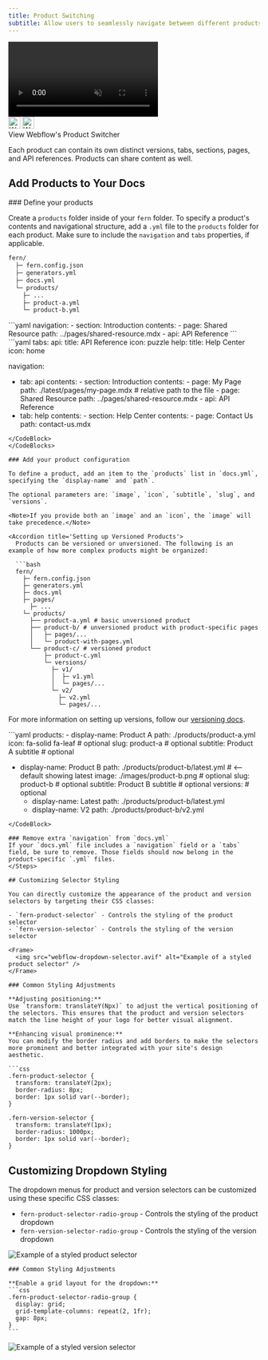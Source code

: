 ```yaml
---
title: Product Switching
subtitle: Allow users to seamlessly navigate between different products you offer. 
---
```


<Frame>
  <video 
    style={{ aspectRatio: '16 / 9', width: '100%' }}
    autoPlay
    muted
    loop
  >
    <source src="product-switcher.mp4" type="video/mp4" />
  </video>
</Frame>

<Card href="https://developers.webflow.com/data/docs/getting-started-apps">
  <div style={{ display: 'flex', alignItems: 'center', justifyContent: 'flex-start', height: '1.5em' }}>
    <img src="logos/webflow-light.svg" alt="Webflow" width="24px" height="24px" class="logo-icon dark:hidden" style={{ marginRight: '10px', marginLeft: '0' }} />
    <img src="logos/webflow-dark.svg" alt="Webflow" width="24px" height="24px" class="logo-icon hidden dark:block" style={{ marginRight: '10px', marginLeft: '0' }} />
    <div className="text-body text-base font-semibold" style={{ color: 'var(--grayscale-a12)'}}>View Webflow's Product Switcher</div>
  </div>
</Card>

Each product can contain its own distinct versions, tabs, sections, pages, and API references. Products can share content as well. 

## Add Products to Your Docs

<Steps>
### Define your products

Create a `products` folder inside of your `fern` folder. To specify a product's contents and navigational structure, add a `.yml` file to the `products` folder for each product.
Make sure to include the `navigation` and `tabs` properties, if applicable.

```bash
fern/
  ├─ fern.config.json
  ├─ generators.yml
  ├─ docs.yml
  └─ products/
    ├─ ...
    ├─ product-a.yml
    └─ product-b.yml
```

<CodeBlocks>
<CodeBlock title="products/product-a.yml">
```yaml
navigation: 
  - section: Introduction
    contents:
      - page: Shared Resource
        path: ../pages/shared-resource.mdx
  - api: API Reference
```
</CodeBlock>
<CodeBlock title="products/product-b.yml">
```yaml
tabs: 
  api: 
    title: API Reference
    icon: puzzle
  help:
    title: Help Center
    icon: home
    
 navigation:
  - tab: api
     contents:
        - section: Introduction
           contents: 
              - page: My Page
                path: ./latest/pages/my-page.mdx # relative path to the file
              - page: Shared Resource
                path: ../pages/shared-resource.mdx
        - api: API Reference
   - tab: help
      contents: 
         - section: Help Center
           contents: 
              - page: Contact Us
                 path: contact-us.mdx
```
</CodeBlock>
</CodeBlocks>

### Add your product configuration

To define a product, add an item to the `products` list in `docs.yml`, specifying the `display-name` and `path`.

The optional parameters are: `image`, `icon`, `subtitle`, `slug`, and `versions`.

<Note>If you provide both an `image` and an `icon`, the `image` will take precedence.</Note>

<Accordion title='Setting up Versioned Products'>
  Products can be versioned or unversioned. The following is an example of how more complex products might be organized:

  ```bash
  fern/
    ├─ fern.config.json
    ├─ generators.yml
    ├─ docs.yml
    ├─ pages/
      ├─ ...
    └─ products/
      ├── product-a.yml # basic unversioned product
      ├── product-b/ # unversioned product with product-specific pages
      │   ├─ pages/...
      │   └─ product-with-pages.yml
      └── product-c/ # versioned product
          ├─ product-c.yml
          └─ versions/
            ├─ v1/
            │  ├─ v1.yml
            │  └─ pages/...
            └─ v2/
              ├─ v2.yml
              └─ pages/...
  ```

  For more information on setting up versions, follow our [versioning docs](/learn/docs/building-and-customizing-your-docs/versioning).
</Accordion>



<CodeBlock title="docs.yml">
```yaml
products:
  - display-name: Product A
    path: ./products/product-a.yml
    icon: fa-solid fa-leaf # optional
    slug: product-a # optional
    subtitle: Product A subtitle # optional

  - display-name: Product B
    path: ./products/product-b/latest.yml # <-- default showing latest
    image: ./images/product-b.png # optional
    slug: product-b # optional
    subtitle: Product B subtitle # optional
    versions: # optional
      - display-name: Latest
        path: ./products/product-b/latest.yml
      - display-name: V2
        path: ./products/product-b/v2.yml
```
</CodeBlock>

### Remove extra `navigation` from `docs.yml`
If your `docs.yml` file includes a `navigation` field or a `tabs` field, be sure to remove. Those fields should now belong in the product-specific `.yml` files. 
</Steps>

## Customizing Selector Styling

You can directly customize the appearance of the product and version selectors by targeting their CSS classes:

- `fern-product-selector` - Controls the styling of the product selector
- `fern-version-selector` - Controls the styling of the version selector

<Frame>
  <img src="webflow-dropdown-selector.avif" alt="Example of a styled product selector" />
</Frame>

### Common Styling Adjustments

**Adjusting positioning:**
Use `transform: translateY(Npx)` to adjust the vertical positioning of the selectors. This ensures that the product and version selectors match the line height of your logo for better visual alignment.

**Enhancing visual prominence:**
You can modify the border radius and add borders to make the selectors more prominent and better integrated with your site's design aesthetic.

```css
.fern-product-selector {
  transform: translateY(2px);
  border-radius: 8px;
  border: 1px solid var(--border);
}

.fern-version-selector {
  transform: translateY(1px);
  border-radius: 1000px;
  border: 1px solid var(--border);
}
```

## Customizing Dropdown Styling

The dropdown menus for product and version selectors can be customized using these specific CSS classes:

- `fern-product-selector-radio-group` - Controls the styling of the product dropdown
- `fern-version-selector-radio-group` - Controls the styling of the version dropdown

<Tabs>
  <Tab title="Product Selector">
    <Frame>
      <img src="webflow-product-selector.avif" alt="Example of a styled product selector" />
    </Frame>

    ### Common Styling Adjustments

    **Enable a grid layout for the dropdown:**
    ```css
    .fern-product-selector-radio-group {
      display: grid;
      grid-template-columns: repeat(2, 1fr);
      gap: 8px;
    }  
    ```
  </Tab>
  <Tab title="Version Selector">
    <Frame>
      <img src="webflow-version-selector.avif" alt="Example of a styled version selector" />
    </Frame>
  </Tab>
</Tabs>
